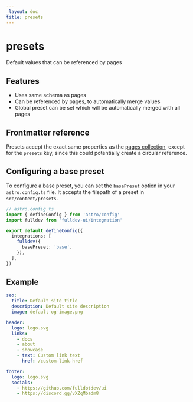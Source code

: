 ```yaml
---
_layout: doc
title: presets
---
```


# presets

Default values that can be referenced by pages

## Features

- Uses same schema as pages
- Can be referenced by pages, to automatically merge values
- Global preset can be set which will be automatically merged with all pages

## Frontmatter reference

Presets accept the exact same properties as the [pages collection](/docs/collections/pages/), except for the `presets` key, since this could potentially create a circular reference.

## Configuring a base preset

To configure a base preset, you can set the `basePreset` option in your `astro.config.ts` file. It accepts the filepath of a preset in `src/content/presets`.

```ts
// astro.config.ts
import { defineConfig } from 'astro/config'
import fulldev from 'fulldev-ui/integration'

export default defineConfig({
  integrations: [
    fulldev({
      basePreset: 'base',
    }),
  ],
})
```

## Example

```yml
seo:
  title: Default site title
  description: Default site description
  image: default-og-image.png

header:
  logo: logo.svg
  links:
    - docs
    - about
    - showcase
    - text: Custom link text
      href: /custom-link-href

footer:
  logo: logo.svg
  socials:
    - https://github.com/fulldotdev/ui
    - https://discord.gg/vXZqMbadm8
```
